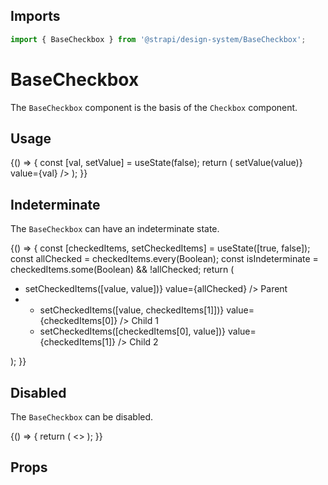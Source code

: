 <!--- Button.stories.mdx --->


<Meta title="Design System/Technical Components/BaseCheckbox" component={BaseCheckbox} />

## Imports

```js
import { BaseCheckbox } from '@strapi/design-system/BaseCheckbox';
```

# BaseCheckbox

The `BaseCheckbox` component is the basis of the `Checkbox` component.

## Usage

<Canvas>
  <Story name="base">
    {() => {
      const [val, setValue] = useState(false);
      return (
        <BaseCheckbox
          aria-label="Simple checkbox"
          name="default"
          onValueChange={(value) => setValue(value)}
          value={val}
        />
      );
    }}
  </Story>
</Canvas>

## Indeterminate

The `BaseCheckbox` can have an indeterminate state.

<Canvas>
  <Story name="indeterminate">
    {() => {
      const [checkedItems, setCheckedItems] = useState([true, false]);
      const allChecked = checkedItems.every(Boolean);
      const isIndeterminate = checkedItems.some(Boolean) && !allChecked;
      return (
        <ul>
          <li>
            <BaseCheckbox
              id="parent"
              name="parent"
              indeterminate={isIndeterminate}
              onValueChange={(value) => setCheckedItems([value, value])}
              value={allChecked}
            />
            <label htmlFor="parent">Parent</label>
          </li>
          <li>
            <ul>
              <li>
                <BaseCheckbox
                  id="child1"
                  name="child1"
                  onValueChange={(value) => setCheckedItems([value, checkedItems[1]])}
                  value={checkedItems[0]}
                />
                <label htmlFor="child1">Child 1</label>
              </li>
              <li>
                <BaseCheckbox
                  id="child2"
                  name="child2"
                  onValueChange={(value) => setCheckedItems([checkedItems[0], value])}
                  value={checkedItems[1]}
                />
                <label htmlFor="child2">Child 2</label>
              </li>
            </ul>
          </li>
        </ul>
      );
    }}
  </Story>
</Canvas>

## Disabled

The `BaseCheckbox` can be disabled.

<Canvas>
  <Story name="disabled">
    {() => {
      return (
        <>
          <BaseCheckbox name="disabled-unchecked" disabled aria-label="First checkbox" />
          <BaseCheckbox name="disabled-indeterminate" disabled indeterminate aria-label="Second checkbox" />
          <BaseCheckbox name="disabled-checked" disabled value={true} aria-label="Last checkbox" />
        </>
      );
    }}
  </Story>
</Canvas>

## Props

<ArgsTable of={BaseCheckbox} />
